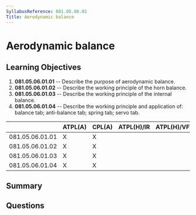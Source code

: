 ```yaml
---
SyllabusReference: 081.05.06.01
Title: Aerodynamic balance
---
```


# Aerodynamic balance

## Learning Objectives

1. **081.05.06.01.01** -- Describe the purpose of aerodynamic balance.
2. **081.05.06.01.02** -- Describe the working principle of the horn balance.
3. **081.05.06.01.03** -- Describe the working principle of the internal balance.
4. **081.05.06.01.04** -- Describe the working principle and application of:
   balance tab; anti-balance tab; spring tab; servo tab.

|                 | ATPL(A) | CPL(A) | ATPL(H)/IR | ATPL(H)/VFR | CPL(H) | IR  | CBIR(A) |
| --------------- | ------- | ------ | ---------- | ----------- | ------ | --- | ------- |
| 081.05.06.01.01 | X       | X      |            |             |        |     |         |
| 081.05.06.01.02 | X       | X      |            |             |        |     |         |
| 081.05.06.01.03 | X       | X      |            |             |        |     |         |
| 081.05.06.01.04 | X       | X      |            |             |        |     |         |

## Summary

## Questions
